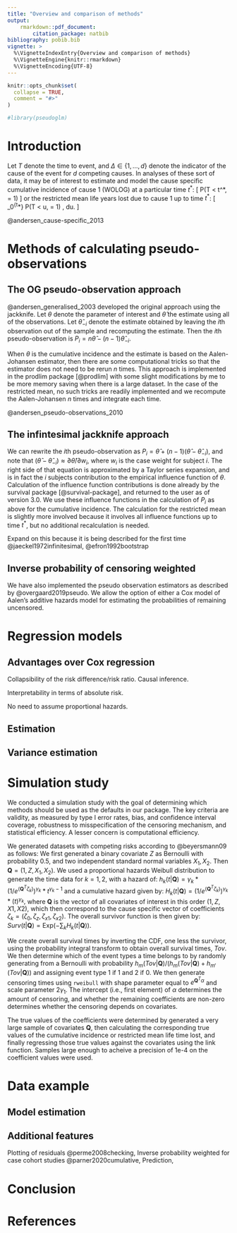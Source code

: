 ```yaml
---
title: "Overview and comparison of methods"
output: 
    rmarkdown::pdf_document:
        citation_package: natbib
bibliography: pobib.bib
vignette: >
  %\VignetteIndexEntry{Overview and comparison of methods}
  %\VignetteEngine{knitr::rmarkdown}
  %\VignetteEncoding{UTF-8}
---
```


```r
knitr::opts_chunk$set(
  collapse = TRUE,
  comment = "#>"
)
```

```r
#library(pseudoglm)
```

# Introduction

Let $T$ denote the time to event, and $\Delta \in \{1, \ldots, d\}$ denote the indicator of the cause of the event for $d$ competing causes. In analyses of these sort of data, it may be of interest to estimate and model the cause specific cumulative incidence of cause $1$ (WOLOG) at a particular time $t^*$: 
\[
P(T < t^*, \Delta = 1)
\]
or the restricted mean life years lost due to cause $1$ up to time $t^*$: 
\[
\int_0^{t^*} P(T < u, \Delta = 1) \, du.
\]

@andersen_cause-specific_2013

# Methods of calculating pseudo-observations

## The OG pseudo-observation approach

@andersen_generalised_2003 developed the original approach using the jackknife. Let $\theta$ denote the parameter of interest and $\hat{\theta}$ the estimate using all of the observations. Let $\hat{\theta}_{-i}$ denote the estimate obtained by leaving the $i$th observation out of the sample and recomputing the estimate. Then the $i$th pseudo-observation is $P_i = n \hat{\theta} - (n - 1) \hat{\theta}_{-i}$. 

When $\theta$ is the cumulative incidence and the estimate is based on the Aalen-Johansen estimator, then there are some computational tricks so that the estimator does not need to be rerun $n$ times. This approach is implemented in the prodlim package [@prodlim] with some slight modifications by me to be more memory saving when there is a large dataset. In the case of the restricted mean, no such tricks are readily implemented and we recompute the Aalen-Johansen $n$ times and integrate each time. 

@andersen_pseudo-observations_2010


## The infintesimal jackknife approach

We can rewrite the $i$th pseudo-observation as $P_i = \hat{\theta} + (n - 1) (\hat{\theta} - \hat{\theta}_{-i})$, and note that $(\hat{\theta} - \hat{\theta}_{-i}) \approx \partial \hat{\theta}/\partial w_i$, where $w_i$ is the case weight for subject $i$. The right side of that equation is approximated by a Taylor series expansion, and is in fact the $i$ subjects contribution to the empirical influence function of $\theta$. Calculation of the influence function contributions is done already by the survival package [@survival-package], and returned to the user as of version 3.0. We use these influence functions in the calculation of $P_i$ as above for the cumulative incidence. The calculation for the restricted mean is slightly more involved because it involves all influence functions up to time $t^*$, but no additional recalculation is needed. 

Expand on this because it is being described for the first time @jaeckel1972infinitesimal, @efron1992bootstrap

## Inverse probability of censoring weighted

We have also implemented the pseudo observation estimators as described by @overgaard2019pseudo. We allow the option of either a Cox model of Aalen's additive hazards model for estimating the probabilities of remaining uncensored.  


# Regression models

## Advantages over Cox regression

Collapsibility of the risk difference/risk ratio. Causal inference.

Interpretability in terms of absolute risk. 

No need to assume proportional hazards.

## Estimation

## Variance estimation


# Simulation study

We conducted a simulation study with the goal of determining which methods should be used as the defaults in our package. The key criteria are validity, as measured by type I error rates, bias, and confidence interval coverage, robustness to misspecification of the censoring mechanism, and statistical efficiency. A lesser concern is computational efficiency. 

We generated datasets with competing risks according to @beyersmann09 as follows: 
We first generated a binary covariate $Z$ as Bernoulli with probability 0.5, and two independent standard normal variables $X_1, X_2$. Then $\mathbf{Q} = (1, Z, X_1, X_2)$. 
We used a proportional hazards Weibull distribution to generate the time data for $k = 1, 2$, with a hazard of: $h_k(t|\mathbf{Q})= \gamma_k*(1/e^{(\mathbf{Q}^T{\zeta}_k)})^{\gamma_k}*t^{\gamma_k-1}$
and a cumulative hazard given by:
$H_k(t|\mathbf{Q})= (1/e^{(\mathbf{Q}^T{\zeta}_k)})^{\gamma_k}*(t)^{\gamma_k},$
where $\mathbf{Q}$ is the vector of all covariates of interest in this order $(1, Z, X1,X2)$, which then correspond to the cause specific vector of coefficients ${\zeta}_k=(\zeta_0,\zeta_z, \zeta_{x1}, \zeta_{x2})$.
The overall survivor function is then given by:
$Surv(t|\mathbf{Q}) = \mbox{Exp}{(-\sum_k H_k(t|\mathbf{Q}))}.$

We create overall survival times by inverting the CDF, one less the survivor, using the probability integral transform to obtain overall survival times, $Tov$. We then determine which of the event types a time belongs to by randomly generating from a Bernoulli with probability $h_m(Tov|\mathbf{Q})/(h_m(Tov|\mathbf{Q})+h_{m'}(Tov|\mathbf{Q}))$ and assigning event type 1 if 1 and 2 if 0.  We then generate censoring times using `rweibull` with shape parameter equal to $e^{\mathbf{Q}^T \alpha}$ and scale parameter $2 \gamma_1$. The intercept (i.e., first element) of $\alpha$ determines the amount of censoring, and whether the remaining coefficients are non-zero determines whether the censoring depends on covariates.

The true values of the coefficients were determined by generated a very large sample of covariates $\mathbf{Q}$, then calculating the corresponding true values of the cumulative incidence or restricted mean life time lost, and finally regressing those true values against the covariates using the link function. Samples large enough to acheive a precision of 1e-4 on the coefficient values were used. 

# Data example

## Model estimation

## Additional features

Plotting of residuals @perme2008checking,
Inverse probability weighted for case cohort studies @parner2020cumulative, 
Prediction, 

# Conclusion

# References



